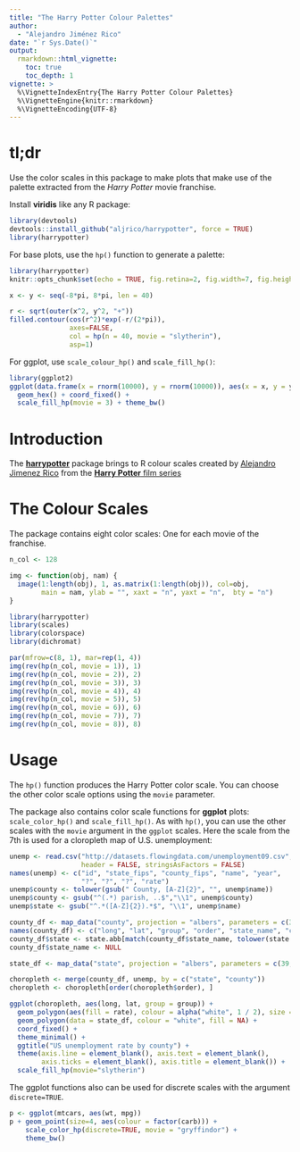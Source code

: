 ```yaml
---
title: "The Harry Potter Colour Palettes"
author:
  - "Alejandro Jiménez Rico"
date: "`r Sys.Date()`"
output: 
  rmarkdown::html_vignette:
    toc: true
    toc_depth: 1
vignette: >
  %\VignetteIndexEntry{The Harry Potter Colour Palettes}
  %\VignetteEngine{knitr::rmarkdown}
  %\VignetteEncoding{UTF-8}
---
```


<style>
img {
    max-width: 100%;
    max-height: 100%;
}
</style>

# tl;dr

Use the color scales in this package to make plots that make use of the palette extracted from the *Harry Potter* movie franchise.

Install **viridis** like any R package:

```r
library(devtools)
devtools::install_github("aljrico/harrypotter", force = TRUE)
library(harrypotter)
```

For base plots, use the `hp()` function to generate a palette:

```r
library(harrypotter)
knitr::opts_chunk$set(echo = TRUE, fig.retina=2, fig.width=7, fig.height=5)
```

```r
x <- y <- seq(-8*pi, 8*pi, len = 40)

r <- sqrt(outer(x^2, y^2, "+"))
filled.contour(cos(r^2)*exp(-r/(2*pi)), 
               axes=FALSE,
               col = hp(n = 40, movie = "slytherin"),
               asp=1)
```

For ggplot, use `scale_colour_hp()` and `scale_fill_hp()`:

```r
library(ggplot2)
ggplot(data.frame(x = rnorm(10000), y = rnorm(10000)), aes(x = x, y = y)) +
  geom_hex() + coord_fixed() +
  scale_fill_hp(movie = 3) + theme_bw()
```

# Introduction

The [**harrypotter**](http:://github.com/aljrico/harrypotter) package
brings to R colour scales created by [Alejandro Jimenez Rico](https://github.com/aljrico) from the [**Harry Potter** film series](https://en.wikipedia.org/wiki/Harry_Potter_(film_series)) 

# The Colour Scales

The package contains eight color scales: One for each movie of the franchise.

```r
n_col <- 128

img <- function(obj, nam) {
  image(1:length(obj), 1, as.matrix(1:length(obj)), col=obj, 
        main = nam, ylab = "", xaxt = "n", yaxt = "n",  bty = "n")
}
```

```r
library(harrypotter)
library(scales)
library(colorspace)
library(dichromat)
```

```r
par(mfrow=c(8, 1), mar=rep(1, 4))
img(rev(hp(n_col, movie = 1)), 1)
img(rev(hp(n_col, movie = 2)), 2)
img(rev(hp(n_col, movie = 3)), 3)
img(rev(hp(n_col, movie = 4)), 4)
img(rev(hp(n_col, movie = 5)), 5)
img(rev(hp(n_col, movie = 6)), 6)
img(rev(hp(n_col, movie = 7)), 7)
img(rev(hp(n_col, movie = 8)), 8)
```

# Usage

The `hp()` function produces the Harry Potter color scale.  You can choose
the other color scale options using the `movie` parameter.

The package also contains color scale functions for **ggplot**
plots: `scale_color_hp()` and `scale_fill_hp()`.  As with `hp()`, you can use the other scales with the `movie` argument
in the `ggplot` scales.  Here the scale from the 7th is used for a cloropleth
map of U.S. unemployment:

```r
unemp <- read.csv("http://datasets.flowingdata.com/unemployment09.csv",
                  header = FALSE, stringsAsFactors = FALSE)
names(unemp) <- c("id", "state_fips", "county_fips", "name", "year",
                  "?", "?", "?", "rate")
unemp$county <- tolower(gsub(" County, [A-Z]{2}", "", unemp$name))
unemp$county <- gsub("^(.*) parish, ..$","\\1", unemp$county)
unemp$state <- gsub("^.*([A-Z]{2}).*$", "\\1", unemp$name)

county_df <- map_data("county", projection = "albers", parameters = c(39, 45))
names(county_df) <- c("long", "lat", "group", "order", "state_name", "county")
county_df$state <- state.abb[match(county_df$state_name, tolower(state.name))]
county_df$state_name <- NULL

state_df <- map_data("state", projection = "albers", parameters = c(39, 45))

choropleth <- merge(county_df, unemp, by = c("state", "county"))
choropleth <- choropleth[order(choropleth$order), ]

ggplot(choropleth, aes(long, lat, group = group)) +
  geom_polygon(aes(fill = rate), colour = alpha("white", 1 / 2), size = 0.2) +
  geom_polygon(data = state_df, colour = "white", fill = NA) +
  coord_fixed() +
  theme_minimal() +
  ggtitle("US unemployment rate by county") +
  theme(axis.line = element_blank(), axis.text = element_blank(),
        axis.ticks = element_blank(), axis.title = element_blank()) +
  scale_fill_hp(movie="slytherin")
```

The ggplot functions also can be used for discrete scales with the argument
`discrete=TRUE`.

```r
p <- ggplot(mtcars, aes(wt, mpg))
p + geom_point(size=4, aes(colour = factor(carb))) +
    scale_color_hp(discrete=TRUE, movie = "gryffindor") +
    theme_bw()
```

